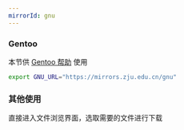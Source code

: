 ```yaml
---
mirrorId: gnu
---
```


### Gentoo

本节供 [Gentoo 帮助](/docs/gentoo/) 使用

```bash
export GNU_URL="https://mirrors.zju.edu.cn/gnu"
```

### 其他使用

直接进入文件浏览界面，选取需要的文件进行下载

